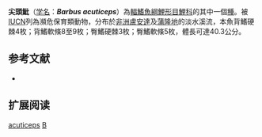 {{Speciesbox 
| taxon = Barbus acuticeps
| status = EN
| status_system = IUCN3.1
| authority = [[Matthes|Matthes]], 1959
| synonyms = 
}}

'''尖頭魮'''（[[学名|学名]]：'''''Barbus acuticeps'''''）為[[輻鰭魚綱|輻鰭魚綱]][[鯉形目|鯉形目]][[鯉科|鯉科]]的其中一個[[種|種]]。被[[IUCN|IUCN]]列為瀕危保育類動物，分布於[[非洲|非洲]][[盧安達|盧安達]]及[[蒲隆地|蒲隆地]]的淡水溪流，本魚背鰭硬棘4枚；背鰭軟條8至9枚；臀鰭硬棘3枚；臀鰭軟條5枚，體長可達40.3公分。

== 参考文献 ==
*{{FishBase_species|genus=Barbus|species=acuticeps|year=2011|month=12}}

== 扩展阅读 ==
{{refbegin}}
{{wikispecies-inline|Barbus acuticeps|尖頭魮}}
{{refend}}
{{Taxonbar|from=Q2235752}}

[[Category:魮屬|acuticeps]]
[[Category:1959年描述的魚類|B]]

{{魚類小作品}}